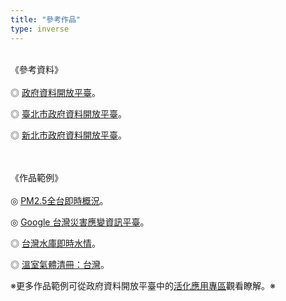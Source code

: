 ```yaml
---
title: "參考作品"
type: inverse
---
```

</br>
《參考資料》<br><br>
◎ <a href=https://data.gov.tw>政府資料開放平臺</a>。

◎ <a href=https://data.taipei/#/>臺北市政府資料開放平臺</a>。

◎ <a href=https://data.ntpc.gov.tw>新北市政府資料開放平臺</a>。

</br></br>
《作品範例》<br><br>
◎ <a href=https://env.healthinfo.tw/air/>PM2.5全台即時概況</a>。

◎ <a href=https://data.gov.tw/node/8170>Google 台灣災害應變資訊平臺</a>。

◎ <a href=https://water.taiwanstat.com/>台灣水庫即時水情</a>。

◎ <a href=http://muyueh.com/30/co2/show.html>溫室氣體清冊：台灣</a>。

  ※更多作品範例可從政府資料開放平臺中的<a href=https://data.gov.tw/applications>活化應用專區</a>觀看瞭解。※

